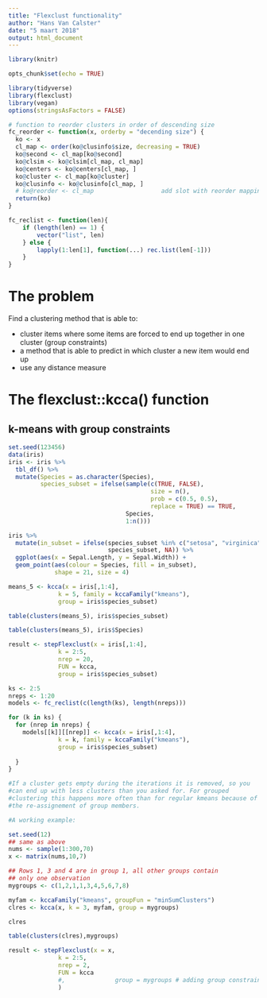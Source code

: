 ```yaml
---
title: "Flexclust functionality"
author: "Hans Van Calster"
date: "5 maart 2018"
output: html_document
---
```


```r
library(knitr)

opts_chunk$set(echo = TRUE)

library(tidyverse)
library(flexclust)
library(vegan)
options(stringsAsFactors = FALSE)
```

```r
# function to reorder clusters in order of descending size
fc_reorder <- function(x, orderby = "decending size") {
  ko <- x
  cl_map <- order(ko@clusinfo$size, decreasing = TRUE)
  ko@second <- cl_map[ko@second]
  ko@clsim <- ko@clsim[cl_map, cl_map]
  ko@centers <- ko@centers[cl_map, ]
  ko@cluster <- cl_map[ko@cluster]
  ko@clusinfo <- ko@clusinfo[cl_map, ]
  # ko@reorder <- cl_map                   add slot with reorder mapping
  return(ko)
}

```


```r
fc_reclist <- function(len){
    if (length(len) == 1) {
        vector("list", len)
    } else {
        lapply(1:len[1], function(...) rec.list(len[-1]))
    }
}
```


# The problem

Find a clustering method that is able to:

- cluster items where some items are forced to end up together in one cluster (group constraints)
- a method that is able to predict in which cluster a new item would end up
- use any distance measure


# The flexclust::kcca() function

## k-means with group constraints 

```r
set.seed(123456)
data(iris)
iris <- iris %>% 
  tbl_df() %>%
  mutate(Species = as.character(Species), 
         species_subset = ifelse(sample(c(TRUE, FALSE), 
                                        size = n(), 
                                        prob = c(0.5, 0.5), 
                                        replace = TRUE) == TRUE, 
                                 Species, 
                                 1:n()))
```


```r
iris %>%
  mutate(in_subset = ifelse(species_subset %in% c("setosa", "virginica", "versicolor"),
                            species_subset, NA)) %>%
  ggplot(aes(x = Sepal.Length, y = Sepal.Width)) + 
  geom_point(aes(colour = Species, fill = in_subset), 
             shape = 21, size = 4)
```



```r
means_5 <- kcca(x = iris[,1:4], 
              k = 5, family = kccaFamily("kmeans"),
              group = iris$species_subset)

```

```r
table(clusters(means_5), iris$species_subset)
```


```r
table(clusters(means_5), iris$Species)
```




```r
result <- stepFlexclust(x = iris[,1:4], 
              k = 2:5, 
              nrep = 20, 
              FUN = kcca,
              group = iris$species_subset)

```



```r


ks <- 2:5
nreps <- 1:20
models <- fc_reclist(c(length(ks), length(nreps)))

for (k in ks) {
  for (nrep in nreps) {
    models[[k]][[nrep]] <- kcca(x = iris[,1:4], 
              k = k, family = kccaFamily("kmeans"),
              group = iris$species_subset)
    
  }
}
```



```r
#If a cluster gets empty during the iterations it is removed, so you
#can end up with less clusters than you asked for. For grouped
#clustering this happens more often than for regular kmeans because of
#the re-assignement of group members.

#A working example:

set.seed(12)
## same as above
nums <- sample(1:300,70)
x <- matrix(nums,10,7)

## Rows 1, 3 and 4 are in group 1, all other groups contain
## only one observation
mygroups <- c(1,2,1,1,3,4,5,6,7,8)

myfam <- kccaFamily("kmeans", groupFun = "minSumClusters")
clres <- kcca(x, k = 3, myfam, group = mygroups)

clres

table(clusters(clres),mygroups)

```

```r
result <- stepFlexclust(x = x, 
              k = 2:5, 
              nrep = 2, 
              FUN = kcca
              #,              group = mygroups # adding group constraints results in error subscript out of bounds
              )

```

